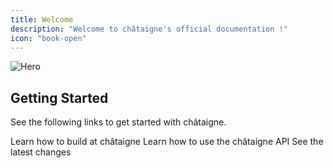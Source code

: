 ```yaml
---
title: Welcome
description: "Welcome to châtaigne's official documentation !"
icon: "book-open"
---
```


<img className="border rounded-lg" src="/images/cover.png" alt="Hero" />

## Getting Started

See the following links to get started with châtaigne.

<CardGroup cols={3}>
  <Card
    title="Guides"
    icon="book-open"
    href="https://docs.chataigne.app/docs/guides/introduction"
  >
    Learn how to build at châtaigne
  </Card>
  <Card
    title="API Reference"
    icon="code"
    href="https://docs.chataigne.app/docs/api-reference/introduction"
  >
    Learn how to use the châtaigne API
  </Card>
  <Card
    title="Changelog"
    icon="clock"
    href="https://docs.chataigne.app/docs/changelog"
  >
    See the latest changes
  </Card>
</CardGroup>

